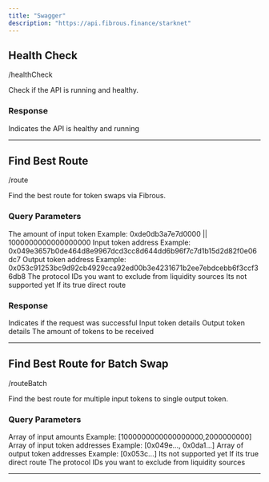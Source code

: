 ```yaml
---
title: "Swagger"
description: "https://api.fibrous.finance/starknet"
---
```


## Health Check

<ParamField query="GET" />/healthCheck

Check if the API is running and healthy.

### Response

<ResponseField name="200" type="number">
  Indicates the API is healthy and running
</ResponseField>

---

## Find Best Route

<ParamField query="GET" />/route

Find the best route for token swaps via Fibrous.

### Query Parameters

<ParamField query="amount" type="string" required>
  The amount of input token
  Example: 0xde0db3a7e7d0000 || 1000000000000000000
</ParamField>

<ParamField query="tokenInAddress" type="string" required>
  Input token address
  Example: 0x049e3657b0de464d8e9967dcd3cc8d644dd6b96f7c7d1b15d2d82f0e06dc7
</ParamField>

<ParamField query="tokenOutAddress" type="string" required>
  Output token address
  Example: 0x053c91253bc9d92cb4929cca92ed00b3e4231671b2ee7ebdcebb6f3ccf36db8
</ParamField>

<ParamField query="excludeProtocols" type="string[]" optional>
  The protocol IDs you want to exclude from liquidity sources
</ParamField>

<ParamField query="reverse" type="boolean" optional default="false">
  Its not supported yet
</ParamField>

<ParamField query="direct" type="boolean" optional default="false">
  If its true direct route
</ParamField>

### Response

<ResponseField name="success" type="boolean">
  Indicates if the request was successful
</ResponseField>

<ResponseField name="inputToken" type="array">
  Input token details
</ResponseField>

<ResponseField name="outputToken" type="array">
  Output token details
</ResponseField>

<ResponseField name="outputAmount" type="string">
  The amount of tokens to be received
</ResponseField>

---

## Find Best Route for Batch Swap

<ParamField query="GET" />/routeBatch

Find the best route for multiple input tokens to single output token.

### Query Parameters

<ParamField query="amounts" type="array[string]" required>
  Array of input amounts
  Example: [1000000000000000000,2000000000]
</ParamField>

<ParamField query="tokenInAddresses" type="array[string]" required>
  Array of input token addresses
  Example: [0x049e..., 0x0da1...]
</ParamField>

<ParamField query="tokenOutAddresses" type="array[string]" required>
  Array of output token addresses
  Example: [0x053c...]
</ParamField>

<ParamField query="reverse" type="boolean" optional default="false">
  Its not supported yet
</ParamField>

<ParamField query="direct" type="boolean" optional default="false">
  If its true direct route
</ParamField>

<ParamField query="excludeProtocols" type="string[]" optional>
  The protocol IDs you want to exclude from liquidity sources
</ParamField>

---